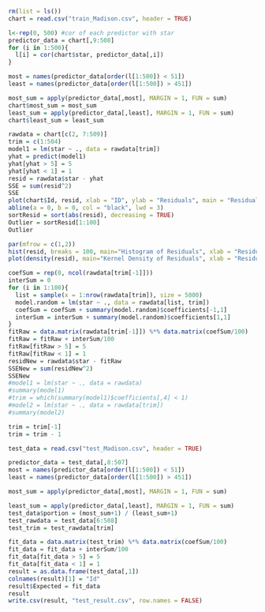 


```r
rm(list = ls())
chart = read.csv("train_Madison.csv", header = TRUE)
```

```r
l<-rep(0, 500) #cor of each predictor with star
predictor_data = chart[,9:508]
for (i in 1:500){
  l[i] = cor(chart$star, predictor_data[,i])
}

most = names(predictor_data[order(l[1:500]) < 51])
least = names(predictor_data[order(l[1:500]) > 451])

most_sum = apply(predictor_data[,most], MARGIN = 1, FUN = sum)
chart$most_sum = most_sum
least_sum = apply(predictor_data[,least], MARGIN = 1, FUN = sum)
chart$least_sum = least_sum
```


```r
rawdata = chart[c(2, 7:509)]
trim = c(1:504)
model1 = lm(star ~ ., data = rawdata[trim])
yhat = predict(model1)
yhat[yhat > 5] = 5
yhat[yhat < 1] = 1
resid = rawdata$star - yhat
SSE = sum(resid^2)
SSE
plot(chart$Id, resid, xlab = "ID", ylab = "Residuals", main = "Residual Plot",pch = 23,bg = "red",cex = 1.2)
abline(a = 0, b = 0, col = "black", lwd = 3)
sortResid = sort(abs(resid), decreasing = TRUE)
Outlier = sortResid[1:100]
Outlier
```
  
```r
par(mfrow = c(1,2))
hist(resid, breaks = 100, main="Histogram of Residuals", xlab = "Residuals")
plot(density(resid), main="Kernel Density of Residuals", xlab = "Residuals")
```

```r
coefSum = rep(0, ncol(rawdata[trim[-1]]))
interSum = 0
for (i in 1:100){
  list = sample(x = 1:nrow(rawdata[trim]), size = 5000)
  model.random = lm(star ~ ., data = rawdata[list, trim])
  coefSum = coefSum + summary(model.random)$coefficients[-1,1]
  interSum = interSum + summary(model.random)$coefficients[1,1]
}
fitRaw = data.matrix(rawdata[trim[-1]]) %*% data.matrix(coefSum/100)
fitRaw = fitRaw + interSum/100
fitRaw[fitRaw > 5] = 5
fitRaw[fitRaw < 1] = 1
residNew = rawdata$star - fitRaw
SSENew = sum(residNew^2)
SSENew
#model1 = lm(star ~ ., data = rawdata)
#summary(model1)
#trim = which(summary(model1)$coefficients[,4] < 1)
#model2 = lm(star ~ ., data = rawdata[trim])
#summary(model2)

```


```r
trim = trim[-1]
trim = trim - 1

test_data = read.csv("test_Madison.csv", header = TRUE)

predictor_data = test_data[,8:507]
most = names(predictor_data[order(l[1:500]) < 51])
least = names(predictor_data[order(l[1:500]) > 451])

most_sum = apply(predictor_data[,most], MARGIN = 1, FUN = sum)

least_sum = apply(predictor_data[,least], MARGIN = 1, FUN = sum)
test_data$portion = (most_sum+1) / (least_sum+1)
test_rawdata = test_data[6:508]
test_trim = test_rawdata[trim]
```

```r
fit_data = data.matrix(test_trim) %*% data.matrix(coefSum/100)
fit_data = fit_data + interSum/100
fit_data[fit_data > 5] = 5
fit_data[fit_data < 1] = 1
result = as.data.frame(test_data[,1])
colnames(result)[1] = "Id"
result$Expected = fit_data
result
write.csv(result, "test_result.csv", row.names = FALSE)
```
